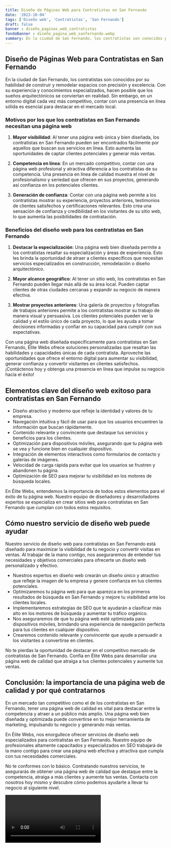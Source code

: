 ```yaml
---
title: Diseño de Páginas Web para Contratistas en San Fernando
date: '2023-10-04'
tags: ['Diseño web', 'Contratistas', 'San Fernando']
draft: false
banner : diseño_paginas_web_contratistas
fondoBanner : diseño_pagina_web_sanfernando.webp
summary: En la ciudad de San Fernando, los contratistas son conocidos por su habilidad de construir y remodelar espacios con precisión y excelencia. Con su experiencia y conocimientos especializados, hacen posible que los sueños arquitectónicos se conviertan en realidad. Sin embargo, en un entorno digital cada vez más competitivo, contar con una presencia en línea sólida es esencial para destacar en el mercado local.
---
```


## Diseño de Páginas Web para Contratistas en San Fernando

En la ciudad de San Fernando, los contratistas son conocidos por su habilidad de construir y remodelar espacios con precisión y excelencia. Con su experiencia y conocimientos especializados, hacen posible que los sueños arquitectónicos se conviertan en realidad. Sin embargo, en un entorno digital cada vez más competitivo, contar con una presencia en línea sólida es esencial para destacar en el mercado local.

### Motivos por los que los contratistas en San Fernando necesitan una página web

1. **Mayor visibilidad**: Al tener una página web única y bien diseñada, los contratistas en San Fernando pueden ser encontrados fácilmente por aquellos que buscan sus servicios en línea. Esto aumenta las oportunidades de captar clientes potenciales y generar más ventas.

2. **Competencia en línea**: En un mercado competitivo, contar con una página web profesional y atractiva diferencia a los contratistas de su competencia. Una presencia en línea de calidad muestra el nivel de profesionalismo y seriedad que ofrecen en sus proyectos, generando así confianza en los potenciales clientes.

3. **Generación de confianza**: Contar con una página web permite a los contratistas mostrar su experiencia, proyectos anteriores, testimonios de clientes satisfechos y certificaciones relevantes. Esto crea una sensación de confianza y credibilidad en los visitantes de su sitio web, lo que aumenta las posibilidades de contratación.

### Beneficios del diseño web para los contratistas en San Fernando

1. **Destacar la especialización**: Una página web bien diseñada permite a los contratistas resaltar su especialización y áreas de experiencia. Esto les brinda la oportunidad de atraer a clientes específicos que necesitan servicios especializados en construcción, remodelación o diseño arquitectónico.

2. **Mayor alcance geográfico**: Al tener un sitio web, los contratistas en San Fernando pueden llegar más allá de su área local. Pueden captar clientes de otras ciudades cercanas y expandir su negocio de manera efectiva.

3. **Mostrar proyectos anteriores**: Una galería de proyectos y fotografías de trabajos anteriores permite a los contratistas mostrar su trabajo de manera visual y persuasiva. Los clientes potenciales pueden ver la calidad y el estilo único de cada proyecto, lo que les ayuda a tomar decisiones informadas y confiar en su capacidad para cumplir con sus expectativas.

Con una página web diseñada específicamente para contratistas en San Fernando, Élite Webs ofrece soluciones personalizadas que resaltan las habilidades y capacidades únicas de cada contratista. Aproveche las oportunidades que ofrece el entorno digital para aumentar su visibilidad, generar confianza y convertir visitantes en clientes satisfechos. ¡Contáctenos hoy y obtenga una presencia en línea que impulse su negocio hacia el éxito!

<GifSeo />

<Cta />

## Elementos clave del diseño web exitoso para contratistas en San Fernando

- Diseño atractivo y moderno que refleje la identidad y valores de tu empresa.
- Navegación intuitiva y fácil de usar para que los usuarios encuentren la información que buscan rápidamente.
- Contenido relevante y convincente que destaque tus servicios y beneficios para los clientes.
- Optimización para dispositivos móviles, asegurando que tu página web se vea y funcione bien en cualquier dispositivo.
- Integración de elementos interactivos como formularios de contacto y galerías de imágenes.
- Velocidad de carga rápida para evitar que los usuarios se frustren y abandonen tu página.
- Optimización de SEO para mejorar tu visibilidad en los motores de búsqueda locales.

En Élite Webs, entendemos la importancia de todos estos elementos para el éxito de tu página web. Nuestro equipo de diseñadores y desarrolladores expertos se especializa en crear sitios web para contratistas en San Fernando que cumplan con todos estos requisitos. 

## Cómo nuestro servicio de diseño web puede ayudar

Nuestro servicio de diseño web para contratistas en San Fernando está diseñado para maximizar la visibilidad de tu negocio y convertir visitas en ventas. Al trabajar de la mano contigo, nos aseguraremos de entender tus necesidades y objetivos comerciales para ofrecerte un diseño web personalizado y efectivo.

- Nuestros expertos en diseño web crearán un diseño único y atractivo que refleje la imagen de tu empresa y genere confianza en tus clientes potenciales.
- Optimizaremos tu página web para que aparezca en los primeros resultados de búsqueda en San Fernando y mejore tu visibilidad ante los clientes locales.
- Implementaremos estrategias de SEO que te ayudarán a clasificar más alto en los motores de búsqueda y aumentar tu tráfico orgánico.
- Nos aseguraremos de que tu página web esté optimizada para dispositivos móviles, brindando una experiencia de navegación perfecta para tus clientes en cualquier dispositivo.
- Crearemos contenido relevante y convincente que ayude a persuadir a los visitantes a convertirse en clientes.

No te pierdas la oportunidad de destacar en el competitivo mercado de contratistas de San Fernando. Confía en Élite Webs para desarrollar una página web de calidad que atraiga a tus clientes potenciales y aumente tus ventas.

## Conclusión: la importancia de una página web de calidad y por qué contratarnos

En un mercado tan competitivo como el de los contratistas en San Fernando, tener una página web de calidad es vital para destacar entre la competencia y atraer a un público más amplio. Una página web bien diseñada y optimizada puede convertirse en tu mejor herramienta de marketing, impulsando tu negocio y generando más ventas.

En Élite Webs, nos enorgullece ofrecer servicios de diseño web especializados para contratistas en San Fernando. Nuestro equipo de profesionales altamente capacitados y especializados en SEO trabajará de la mano contigo para crear una página web efectiva y atractiva que cumpla con tus necesidades comerciales.

No te conformes con lo básico. Contratando nuestros servicios, te asegurarás de obtener una página web de calidad que destaque entre la competencia, atraiga a más clientes y aumente tus ventas. Contacta con nosotros hoy mismo y descubre cómo podemos ayudarte a llevar tu negocio al siguiente nivel.

<Video />

<CtaBot job='Contratistas' city='San Fernando'/>

<Gmaps query='San Fernando+españa+maps' />